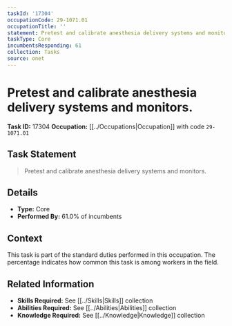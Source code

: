 ```yaml
---
taskId: '17304'
occupationCode: 29-1071.01
occupationTitle: ''
statement: Pretest and calibrate anesthesia delivery systems and monitors.
taskType: Core
incumbentsResponding: 61
collection: Tasks
source: onet
---
```

# Pretest and calibrate anesthesia delivery systems and monitors.

**Task ID:** 17304
**Occupation:** [[../Occupations|Occupation]] with code `29-1071.01`

## Task Statement

> Pretest and calibrate anesthesia delivery systems and monitors.

## Details

- **Type:** Core
- **Performed By:** 61.0% of incumbents

## Context

This task is part of the standard duties performed in this occupation. The percentage indicates how common this task is among workers in the field.

## Related Information

- **Skills Required:** See [[../Skills|Skills]] collection
- **Abilities Required:** See [[../Abilities|Abilities]] collection
- **Knowledge Required:** See [[../Knowledge|Knowledge]] collection

